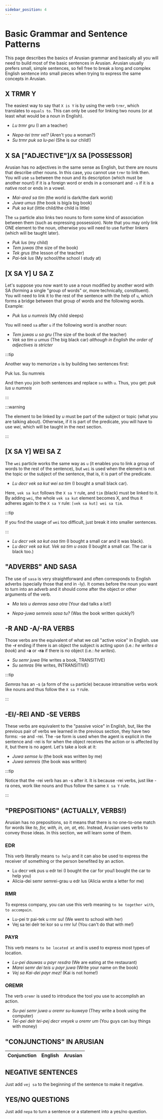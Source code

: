 ```yaml
---
sidebar_position: 4
---
```


# Basic Grammar and Sentence Patterns

This page describes the basics of Arusian grammar and basically all you will need to build
most of the basic sentences in Arusian. Arusian usually prefers small, simple sentences, so
fell free to break a long and complex English sentence into small pieces when trying to express
the same concepts in Arusian.


## X TRMR Y

The easiest way to say that `X is Y` is by using the verb `trmr`, which translates to `equals to`.
This can only be used for linking two nouns (or at least what would be a noun in English).

- _Lu trmr gru_ (I am a teacher)

<FontRenderer
    text=". lu trmr gru ."
    rtl
    size="30px"
    color="var(--ifm-color-primary, #794cbd)"
    translit="Lu trmr gru"
/>

- _Nepa-tei trmr vel?_ (Aren't you a woman?)
- _Su trmr puk sa lu-pei_ (She is our child!)

## X SA ["ADJECTIVE"]/X SA [POSSESSOR]

Arusian has no adjectives in the same sense as English, but there are nouns that describe other nouns.
In this case, you cannot use `trmr` to link then. You will use `sa` between the noun and its description (which must be another noun!)
if it is a foreign word or ends in a consonant and `-s` if it is a native root or ends in a vowel.

- _Mai-ared sa tim_ (the world is dark/the dark world)
- _Juwa umus_ (the book is big/a big book)
- _Puk sa kut_ (little child/the child is little)

The `sa` particle also links two nouns to form some kind of association between them (such as expressing possession).
Note that you may
only link ONE element to the noun, otherwise you will need to use further linkers (which will be taught later).

- _Puk lus_ (my child)
- _Tem juwas_ (the size of the book)
- _Tek grus_ (the lesson of the teacher)
- _Pai-tek lus_ (My school/the school I study at)

## [X SA Y] U SA Z

Let's suppose you now want to use a noun modified by another word with SA (forming a single "group of words" or, more technically, constituent).
You will need to link it to the rest of the sentence with the help of `u`, which forms a bridge between that group of words and the following words.
Example:

- _Puk lus u numreis_ (My child sleeps)

You will need `sa` after `u` if the following word is another noun:

- _Tem juwas u sa gru_ (The size of the book of the teacher)
- _Vek sa tim u umus_ (The big black car) _although in English the order of adjectives is stricter_

:::tip

Another way to memorize `u` is by building two sentences first:

Puk lus. Su numreis

And then you join both sentences and replace `su` with `u`. Thus, you get: _puk lus u numreis_

:::

:::warning

The element to be linked by _u_ must be part of the subject or topic (what you are talking about). 
Otherwise, if it is part of the predicate, you will have to use _wei_, which will be taught in the next section.

:::

## [X SA Y] WEI SA Z

The `wei` particle works the same way as `u` (it enables you to link a group of words to the rest of the sentence), 
but `wei` is used when the element is not the topic or the subject of the sentence, 
that is, it is part of the predicate.

- _Lu decr vek sa kut wei sa tim_ (I bought a small black car).

Here, `vek sa kut` follows the `X sa Y` rule, and `tim` (black) must be linked to it. 
By adding `wei`, the whole `vek sa kut` element becomes X, 
and thus it adheres again to the `X sa Y` rule: `[vek sa kut] wei sa tim`. 

:::tip

If you find the usage of `wei` too difficult, just break it into smaller sentences.

:::

- _Lu decr vek sa kut osa tim_ (I bought a small car and it was black).
- _Lu decr vek sa kut. Vek sa tim u osas_ (I bought a small car. The car is black too.)

## "ADVERBS" AND SASA

The use of `sasa` is very straightforward and often corresponds to English adverbs (specially those that end in -ly). 
It comes before the noun you want to turn into an adverb and it should come after the object or other arguments of the verb.

<FontRenderer
    text=". Ma ta,s u demras sa sa oTra ."
    rtl
    size="33px"
    color="var(--ifm-color-primary, #794cbd)"
    translit="Ma teis u demras sasa otra"
/>
- _Ma teis u demras sasa otra_ (Your dad talks a lot!)

<FontRenderer
    text=". Nepa jua semra,s sa sa tu ."
    rtl
    size="33px"
    color="var(--ifm-color-primary, #794cbd)"
    translit="Nepa-juwa semreis sasa tu?"
/>
- _Nepa-juwa semreis sasa tu?_ (Was the book written quickly?)

## -R AND -A/-RA VERBS

Those verbs are the equivalent of what we call "active voice" in English. 
 use the **-r** ending if there is an object the subject is acting upon (i.e.: _he writes a book_)
 and **-a** or **-ra** if there is no object (i.e.: _he writes_).

- _Su semr juwa_ (He writes a book, TRANSITIVE)
- _Su semras_ (He writes, INTRANSITIVE)

:::tip

_Semras_ has an -s (a form of the `sa` particle) because intransitive verbs work like nouns and thus follow the `X sa Y` rule.

:::

## -EI/-REI AND -SE VERBS

These verbs are equivalent to the "passive voice" in English, but, like the previous pair of verbs we learned in the previous section, they have two forms: -se and -rei. The -se form is used when the agent is explicit in the sentence and -rei is for when the object receives the action or is affected by it, but there is no agent. Let's take a look at it:

- _Juwa semse lu_ (the book was written by me)
- _Juwa semreis_ (the book was written)

:::tip

Notice that the -rei verb has an -s after it. It is because -rei verbs, just like -ra ones, work like nouns and thus follow the same `X sa Y` rule.

:::

## "PREPOSITIONS" (ACTUALLY, VERBS!)

Arusian has no prepositions, so it means that there is no one-to-one match for words like _to, for, with, in, on, at_, etc.
Instead, Arusian uses verbs to convey those ideas. In this section, we will learn some of them.

### EDR

This verb literally means `to help` and it can also be used to express the receiver of something or the person benefited by an action.

- Lu decr vek pus u edr tei (I bought the car for you/I bought the car to help you)
- Alicia-dei semr semrei-grau u edr lus (Alicia wrote a letter for me)

### RMR

To express company, you can use this verb meaning `to be together with`, `to accompain`.

- Lu-pei tr pai-tek u rmr su! (We went to school with her)
- Vej sa tei delr tei kor so u rmr lu! (You can't do that with me!)

### PAYR

This verb means `to be located at` and is used to express most types of location.

- _Lu-pei dauwas u payr resdra_ (We are eating at the restaurant)
- _Marei semr dei teis u payr juwa_ (Write your name on the book)
- _Vej sa Kai-dei payr mez!_ (Kai is not home!)

### OREMR

The verb `oremr` is used to introduce the tool you use to accomplish an action.

- _Su-pei semr juwa u oremr su-kuweya_ (They write a book using the computer)
- _Tei-pei delr tei-pej decr vreyek u oremr um_ (You guys can buy things with money)

## "CONJUNCTIONS" IN ARUSIAN

|Conjunction|English|Arusian|
|---|---|---|

## NEGATIVE SENTENCES

Just add `vej sa` to the beginning of the sentence to make it negative.

## YES/NO QUESTIONS

Just add `nepa` to turn a sentence or a statement into a yes/no question.